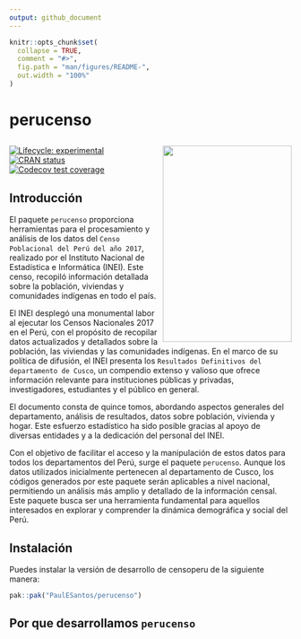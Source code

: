 ```yaml
---
output: github_document
---
```


<!-- README.md is generated from README.Rmd. Please edit that file -->

```r
knitr::opts_chunk$set(
  collapse = TRUE,
  comment = "#>",
  fig.path = "man/figures/README-",
  out.width = "100%"
)
```

# perucenso
## <a href='https://github.com/PaulESantos/perucenso'><img src='man/figures/censo_2017.jpg' align="right" height="350" width="230" /></a>
<!-- badges: start -->
[![Lifecycle: experimental](https://img.shields.io/badge/lifecycle-experimental-orange.svg)](https://lifecycle.r-lib.org/articles/stages.html#experimental)
[![CRAN status](https://www.r-pkg.org/badges/version/perucenso)](https://CRAN.R-project.org/package=perucenso)
[![Codecov test coverage](https://codecov.io/gh/PaulESantos/perucenso/branch/master/graph/badge.svg)](https://app.codecov.io/gh/PaulESantos/perucenso?branch=master)
<!-- badges: end -->

## Introducción

El paquete `perucenso` proporciona herramientas para el procesamiento y análisis de los datos del `Censo Poblacional del Perú del año 2017`, realizado por el Instituto Nacional de Estadística e Informática (INEI). Este censo, recopiló información detallada sobre la población, viviendas y comunidades indígenas en todo el país.

El INEI desplegó una monumental labor al ejecutar los Censos Nacionales 2017 en el Perú, con el propósito de recopilar datos actualizados y detallados sobre la población, las viviendas y las comunidades indígenas. En el marco de su política de difusión, el INEI presenta los `Resultados Definitivos del departamento de Cusco`, un compendio extenso y valioso que ofrece información relevante para instituciones públicas y privadas, investigadores, estudiantes y el público en general.

El documento consta de quince tomos, abordando aspectos generales del departamento, análisis de resultados, datos sobre población, vivienda y hogar. Este esfuerzo estadístico ha sido posible gracias al apoyo de diversas entidades y a la dedicación del personal del INEI.

Con el objetivo de facilitar el acceso y la manipulación de estos datos para todos los departamentos del Perú, surge el paquete `perucenso`. Aunque los datos utilizados inicialmente pertenecen al departamento de Cusco, los códigos generados por este paquete serán aplicables a nivel nacional, permitiendo un análisis más amplio y detallado de la información censal. Este paquete busca ser una herramienta fundamental para aquellos interesados en explorar y comprender la dinámica demográfica y social del Perú.


## Instalación

Puedes instalar la versión de desarrollo de censoperu de la siguiente manera:

``` r
pak::pak("PaulESantos/perucenso")
```
## Por que desarrollamos `perucenso`
